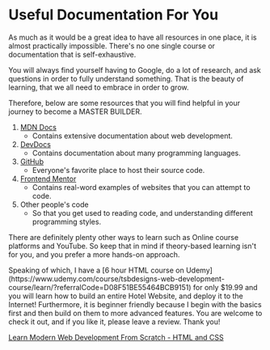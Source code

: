 
# Useful Documentation For You

As much as it would be a great idea to have all resources in one place, it is almost practically impossible. There's no one single course or documentation that is self-exhaustive.

You will always find yourself having to Google, do a lot of research, and ask questions in order to fully understand something. That is the beauty of learning, that we all need to embrace in order to grow.

Therefore, below are some resources that you will find helpful in your journey to become a MASTER BUILDER.

1. [MDN Docs](https://developer.mozilla.org)
   - Contains extensive documentation about web development.
2. [DevDocs](https://devdocs.io/)
   - Contains documentation about many programming languages.
3. [GitHub](https://github.com)
   - Everyone's favorite place to host their source code.
4. [Frontend Mentor](https://frontendmentor.io)
   - Contains real-word examples of websites that you can attempt to code.
5. Other people's code
   - So that you get used to reading code, and understanding different programming styles.

There are definitely plenty other ways to learn such as Online course platforms and YouTube. So keep that in mind if theory-based learning isn't for you, and you prefer a more hands-on approach.

<Callout type="info">
  Speaking of which, I have a [6 hour HTML course on
  Udemy](https://www.udemy.com/course/tsbdesigns-web-development-course/learn/?referralCode=D08F51BE55464BCB9151)
  for only $19.99 and you will learn how to build an entire Hotel Website, and
  deploy it to the Internet! Furthermore, it is beginner friendly because I
  begin with the basics first and then build on them to more advanced features.
  You are welcome to check it out, and if you like it, please leave a review.
  Thank you!
</Callout>

[Learn Modern Web Development From Scratch - HTML and CSS](https://www.udemy.com/course/tsbdesigns-web-development-course/learn/?referralCode=D08F51BE55464BCB9151)

